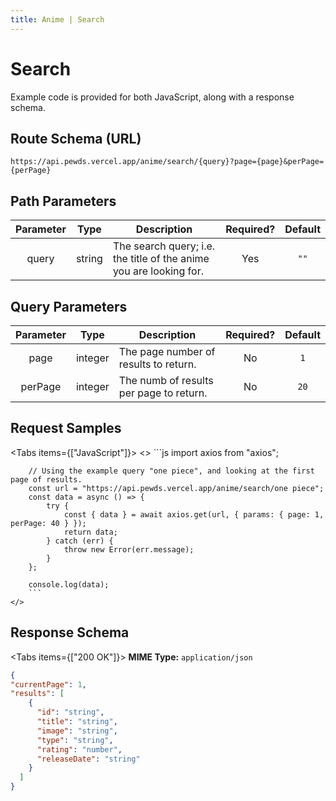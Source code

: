 ```yaml
---
title: Anime | Search
---
```



# Search

 Example code is provided for both JavaScript, along with a response schema.

## Route Schema (URL)

```
https://api.pewds.vercel.app/anime/search/{query}?page={page}&perPage={perPage}
```

## Path Parameters

| Parameter |  Type  | Description                                                       | Required? | Default |
| :-------: | :----: | ----------------------------------------------------------------- | :-------: | :-----: |
|   query   | string | The search query; i.e. the title of the anime you are looking for. |    Yes    |  `""`   |

## Query Parameters

| Parameter |  Type   | Description                           | Required? | Default |
| :-------: | :-----: | ------------------------------------- | :-------: | :-----: |
|   page    | integer | The page number of results to return. |    No     |   `1`   |
|  perPage  | integer | The numb of results per page to return. |    No     |  `20`   |

## Request Samples

<Tabs items={["JavaScript"]}>
  <Tab>
    <>
        ```js
        import axios from "axios";

        // Using the example query "one piece", and looking at the first page of results.
        const url = "https://api.pewds.vercel.app/anime/search/one piece";
        const data = async () => {
            try {
                const { data } = await axios.get(url, { params: { page: 1, perPage: 40 } });
                return data;
            } catch (err) {
                throw new Error(err.message);
            }
        };

        console.log(data);
        ```
    </>

  </Tab>

</Tabs>

## Response Schema

<Tabs items={["200 OK"]}>
  <Tab>
  **MIME Type:** `application/json`
  ```json copy=false
  {
  "currentPage": 1,
  "results": [
      {
        "id": "string",
        "title": "string",
        "image": "string",
        "type": "string",
        "rating": "number",
        "releaseDate": "string"
      }
    ]
  }
  ```
  </Tab>
</Tabs>
